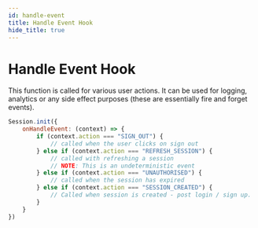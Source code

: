 ```yaml
---
id: handle-event
title: Handle Event Hook
hide_title: true
---
```


# Handle Event Hook

This function is called for various user actions. It can be used for logging, analytics or any side effect purposes (these are essentially fire and forget events).

<!--DOCUSAURUS_CODE_TABS-->
<!--ReactJS-->
```jsx
Session.init({
    onHandleEvent: (context) => {
        if (context.action === "SIGN_OUT") {
            // called when the user clicks on sign out
        } else if (context.action === "REFRESH_SESSION") {
            // called with refreshing a session
            // NOTE: This is an undeterministic event
        } else if (context.action === "UNAUTHORISED") {
            // called when the session has expired
        } else if (context.action === "SESSION_CREATED") {
            // Called when session is created - post login / sign up.
        }
    }
})
```
<!--END_DOCUSAURUS_CODE_TABS-->
